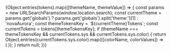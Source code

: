 
<Meta title="Theme/Tokens/System/Colors" />

<ColorPalette>
  {Object.entries(tokens).map(([themeName, themeValue]) => {
    const params = new URLSearchParams(window.location.search);
    const currentTheme = params.get('globals')
      ? params.get('globals').split('theme:')[1]
      : 'novaAurora';
    const themeTokensKey = `${currentTheme}Tokens`;
    const currentTokens = tokens[themeTokensKey];
    if (themeName === themeTokensKey && currentTokens.sys && currentTokens.sys.color) {
      return Object.entries(currentTokens.sys.color).map(([colorName, colorValues]) => (
        <ColorItem colors={colorValues} key={colorName} title={`sys.color.${colorName}`} />
      ));
    }
    return null;
  })}
</ColorPalette>
